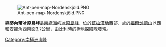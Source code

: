 [[Image:Ant-pen-map-Nordenskjöld.PNG|thumb]]

{{coord|64|46|S|60|44|W|display=title}}

'''森蒂內爾冰原島峰'''是[[南極洲|南極洲]]的[[冰原島峰|冰原島峰]]，位於[[葛拉漢地|葛拉漢地]]西部，處於[[福爾戈德山|福爾戈德山]]以西和[[安娜角|安娜角]]西南面3.7公里，由[[比利時|比利時]]的極地探險隊發現。

{{DEFAULTSORT:Sentinel Nunatak}}
[[Category:南極洲山峰|Category:南極洲山峰]]


{{NordenskjöldCoast-geo-stub}}